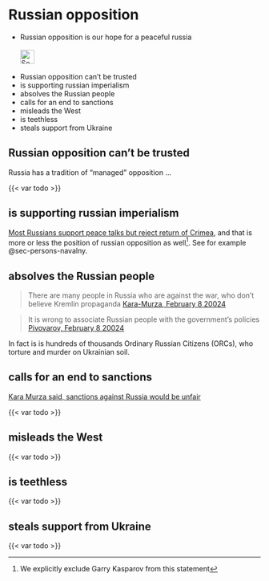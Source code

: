 # Russian opposition {#sec-russia-opposition}

::: {.callout-caution title="Myth"}
- Russian opposition is our hope for a peaceful russia
[<br></br>![Search for topic in EUvsDisinfo](../all_common_img/EUvsDisinfo_400x240.jpg){height=2em}](https://euvsdisinfo.eu/disinformation-cases/?text=russian%20opposition%20&sort=relevance)
:::

::: {.callout-tip title="Truth"}
- Russian opposition can't be trusted
- is supporting russian imperialism
- absolves the Russian people
- calls for an end to sanctions
- misleads the West
- is teethless
- steals support from Ukraine
:::

## Russian opposition can't be trusted

Russia has a tradition of "managed" opposition ...

{{< var todo >}}


## is supporting russian imperialism

[Most Russians support peace talks but reject return of Crimea](https://www.washingtonpost.com/world/2022/12/13/russian-poll-peace-crimea/), and that is more or less the position of russian opposition as well^[We explicitly exclude Garry Kasparov from this statement]. See for example @sec-persons-navalny.


## absolves the Russian people

> There are many people in Russia who are against the war, who don't believe Kremlin propaganda
> [Kara-Murza, February 8 20024](https://www.dw.com/en/prisoner-swap-russian-dissidents-conflicted-over-release/a-69844483)

> It is wrong to associate Russian people with the government's policies
> [Pivovarov, February 8 20024](https://www.dw.com/en/prisoner-swap-russian-dissidents-conflicted-over-release/a-69844483)

In fact is is hundreds of thousands Ordinary Russian Citizens (ORCs), who torture and murder on Ukrainian soil. 


## calls for an end to sanctions

[Kara Murza said, sanctions against Russia would be unfair](https://www.pravda.com.ua/eng/news/2024/08/3/7468716/)

{{< var todo >}}


## misleads the West

{{< var todo >}}


## is teethless

{{< var todo >}}


## steals support from Ukraine

{{< var todo >}}

